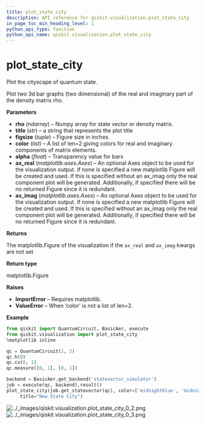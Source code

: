 ```yaml
---
title: plot_state_city
description: API reference for qiskit.visualization.plot_state_city
in_page_toc_min_heading_level: 1
python_api_type: function
python_api_name: qiskit.visualization.plot_state_city
---
```


# plot\_state\_city

<Function id="qiskit.visualization.plot_state_city" github="https://github.com/qiskit/qiskit/tree/stable/0.14/qiskit/visualization/state_visualization.py" signature="plot_state_city(rho, title='', figsize=None, color=None, alpha=1, ax_real=None, ax_imag=None)">
  Plot the cityscape of quantum state.

  Plot two 3d bar graphs (two dimensional) of the real and imaginary part of the density matrix rho.

  **Parameters**

  *   **rho** (*ndarray*) – Numpy array for state vector or density matrix.
  *   **title** (*str*) – a string that represents the plot title
  *   **figsize** (*tuple*) – Figure size in inches.
  *   **color** (*list*) – A list of len=2 giving colors for real and imaginary components of matrix elements.
  *   **alpha** (*float*) – Transparency value for bars
  *   **ax\_real** (*matplotlib.axes.Axes*) – An optional Axes object to be used for the visualization output. If none is specified a new matplotlib Figure will be created and used. If this is specified without an ax\_imag only the real component plot will be generated. Additionally, if specified there will be no returned Figure since it is redundant.
  *   **ax\_imag** (*matplotlib.axes.Axes*) – An optional Axes object to be used for the visualization output. If none is specified a new matplotlib Figure will be created and used. If this is specified without an ax\_imag only the real component plot will be generated. Additionally, if specified there will be no returned Figure since it is redundant.

  **Returns**

  The matplotlib.Figure of the visualization if the `ax_real` and `ax_imag` kwargs are not set

  **Return type**

  matplotlib.Figure

  **Raises**

  *   **ImportError** – Requires matplotlib.
  *   **ValueError** – When ‘color’ is not a list of len=2.

  **Example**

  ```python
  from qiskit import QuantumCircuit, BasicAer, execute
  from qiskit.visualization import plot_state_city
  %matplotlib inline

  qc = QuantumCircuit(2, 2)
  qc.h(0)
  qc.cx(0, 1)
  qc.measure([0, 1], [0, 1])

  backend = BasicAer.get_backend('statevector_simulator')
  job = execute(qc, backend).result()
  plot_state_city(job.get_statevector(qc), color=['midnightblue', 'midnightblue'],
       title="New State City")
  ```

  ![../\_images/qiskit.visualization.plot\_state\_city\_0\_2.png](/images/api/qiskit/0.19/qiskit.visualization.plot_state_city_0_2.png) ![../\_images/qiskit.visualization.plot\_state\_city\_0\_3.png](/images/api/qiskit/0.19/qiskit.visualization.plot_state_city_0_3.png)
</Function>

